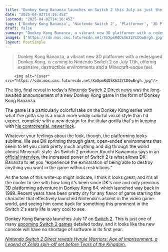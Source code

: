 ```yaml
---
title: "Donkey Kong Bananza launches on Switch 2 this July as just the second 3D platformer in the character's 44-year history"
date: "2025-04-02T14:16:45Z"
lastmod: "2025-04-02T14:16:45Z"
tags: ['Donkey Kong Bananza', 'Nintendo Switch 2', 'Platformer', '3D Platformer']
draft: false
summary: "Donkey Kong Bananza, a vibrant new 3D platformer with a redesigned Donkey Kong, is coming to Nintendo Switch 2 on July 17th, offering expansive, destructible environments and a Minecraft-esque feel."
images: ["https://cdn.mos.cms.futurecdn.net/XoXpmRdDSX622YCDGwBrgh.jpg"]
layout: PostSimple
---
```

> Donkey Kong Bananza, a vibrant new 3D platformer with a redesigned Donkey Kong, is coming to Nintendo Switch 2 on July 17th, offering expansive, destructible environments and a Minecraft-esque feel.


        <img alt="Cover" src="https://cdn.mos.cms.futurecdn.net/XoXpmRdDSX622YCDGwBrgh.jpg"/>
        
The big, final reveal in today's [Nintendo Switch 2 Direct news](https://www.gamesradar.com/news/live/nintendo-switch-2-direct-news-live-april-2-announcements/) was the long-awaited announcement of a new Donkey Kong game in the form of Donkey Kong Bananza.

The game is a particularly colorful take on the Donkey Kong series with what I've gotta say is a much more wildly colorful visual style than I'd expect, complete with a new design for the titular gorilla that's in keeping with [his controversial, newer look](https://www.gamesradar.com/games/super-mario/switch-2-mario-kart-trailer-reveals-a-whole-new-donkey-kong-seemingly-inspired-by-the-mario-movie-dk-aint-look-right/).

Whatever your feelings about the look, though, the platforming looks sublime. We see DK sprinting through giant, open-ended environments that seem to let you climb pretty much anything and dig through the world almost Minecraft-style. As Switch 2 producer Kouchi Kawamoto says in an [official interview,](https://www.nintendo.com/us/whatsnew/ask-the-developer-vol-16-nintendo-switch-2-part-1/) the increased power of Switch 2 is what allows DK Bananza to let you "experience the exhilaration of being able to destroy anything you want in the game without restrictions."

As the tone of this write-up might indicate, I think it looks great, and it's all the cooler to see with how long it's been since DK's one and only previous 3D platforming adventure in Donkey Kong 64, which launched way back in 1999. Recent years have been pretty dry for any flavor of game starring the character that effectively launched Nintendo's ascent in the video game world, and seeing him come back for something this prominent in the Switch 2's early life is very cool to see.

Donkey Kong Bananza launches July 17 on [Switch 2](https://www.gamesradar.com/nintendo-switch-2-guide/). This is just one of many [upcoming Switch 2 games](https://www.gamesradar.com/upcoming-switch-2-games/) detailed today, and it looks like the new console will have no shortage of software in its first year.

[<em>Nintendo Switch 2 Direct reveals Hyrule Warriors: Age of Imprisonment, a Legend of Zelda spin-off set before Tears of the Kingdom.</em>](https://www.gamesradar.com/platforms/nintendo-switch-2/nintendo-switch-2-direct-reveals-hyrule-warriors-age-of-imprisonment-a-legend-of-zelda-spin-off-set-before-tears-of-the-kingdom/)
        